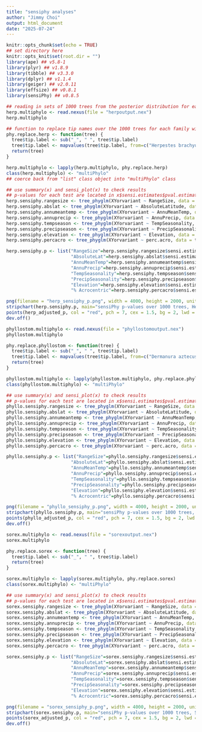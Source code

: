 ---
title: "sensiphy analyses"
author: "Jimmy Choi"
output: html_document
date: "2025-07-24"
---

```{r setup, include=FALSE}
knitr::opts_chunk$set(echo = TRUE)
## set directory here
knitr::opts_knit$set(root.dir = "")
library(ape) ## v5.8-1
library(plyr) ## v1.8.9
library(tibble) ## v3.3.0
library(dplyr) ## v1.1.4
library(geiger) ## v2.0.11
library(effsize) ## v0.8.1
library(sensiPhy) ## v0.8.5
```

```{r}
## reading in sets of 1000 trees from the posterior distribution for each mammal family of interest
herp.multiphylo <- read.nexus(file = "herpoutput.nex")
herp.multiphylo
```

```{r}
## function to replace tip names over the 1000 trees for each family with those in MDD v.1.11 (Herpestidae in this case)
phy.replace.herp <- function(tree) {
  tree$tip.label <- sub("_", " ", tree$tip.label)
  tree$tip.label <- mapvalues(tree$tip.label, from=c("Herpestes brachyurus","Herpestes edwardsii","Herpestes fuscus","Herpestes semitorquatus","Herpestes smithii","Herpestes urva","Herpestes vitticollis","Herpestes javanicus","Herpestes naso"), to=c("Urva brachyura","Urva edwardsii","Urva fusca","Urva semitorquata","Urva smithii","Urva urva","Urva vitticollis","Urva javanica","Xenogale naso"))
  return(tree)
}
```

```{r}
herp.multiphylo <- lapply(herp.multiphylo, phy.replace.herp)
class(herp.multiphylo) <- "multiPhylo"
## coerce back from "list" class object into "multiPhylo" class
```

```{r}
## use summary(x) and sensi_plot(x) to check results
## p-values for each test are located in x$sensi.estimates$pval.estimate
herp.sensiphy.rangesize <- tree_phyglm(XYorvariant ~ RangeSize, data = tetrapodtraits.herp, phy = herp.multiphylo, n.tree = 1000, track = FALSE)
herp.sensiphy.abslat <- tree_phyglm(XYorvariant ~ AbsoluteLatitude, data = tetrapodtraits.herp, phy = herp.multiphylo, n.tree = 1000, track = FALSE)
herp.sensiphy.annumeantemp <- tree_phyglm(XYorvariant ~ AnnuMeanTemp, data = tetrapodtraits.herp, phy = herp.multiphylo, n.tree = 1000, track = FALSE)
herp.sensiphy.annuprecip <- tree_phyglm(XYorvariant ~ AnnuPrecip, data = tetrapodtraits.herp, phy = herp.multiphylo, n.tree = 1000, track = FALSE)
herp.sensiphy.tempseason <- tree_phyglm(XYorvariant ~ TempSeasonality, data = tetrapodtraits.herp, phy = herp.multiphylo, n.tree = 1000, track = FALSE)
herp.sensiphy.precipseason <- tree_phyglm(XYorvariant ~ PrecipSeasonality, data = tetrapodtraits.herp, phy = herp.multiphylo, n.tree = 1000, track = FALSE)
herp.sensiphy.elevation <- tree_phyglm(XYorvariant ~ Elevation, data = tetrapodtraits.herp, phy = herp.multiphylo, n.tree = 1000, track = FALSE)
herp.sensiphy.percacro <- tree_phyglm(XYorvariant ~ perc.acro, data = tetrapodtraits.herp.known.karyo, phy = herp.multiphylo, n.tree = 1000, track = FALSE)
```

```{r}
herp.sensiphy.p <- list("RangeSize"=herp.sensiphy.rangesize$sensi.estimates$pval.estimate, 
                        "AbsoluteLat"=herp.sensiphy.abslat$sensi.estimates$pval.estimate, 
                        "AnnuMeanTemp"=herp.sensiphy.annumeantemp$sensi.estimates$pval.estimate,
                        "AnnuPrecip"=herp.sensiphy.annuprecip$sensi.estimates$pval.estimate,
                        "TempSeasonality"=herp.sensiphy.tempseason$sensi.estimates$pval.estimate,
                        "PrecipSeasonality"=herp.sensiphy.precipseason$sensi.estimates$pval.estimate,
                        "Elevation"=herp.sensiphy.elevation$sensi.estimates$pval.estimate,
                        "% Acrocentric"=herp.sensiphy.percacro$sensi.estimates$pval.estimate)
```

```{r}
png(filename = "herp_sensiphy_p.png", width = 4000, height = 2000, units="px", res = 300, bg = NA)
stripchart(herp.sensiphy.p, main="sensiPhy p-values over 1000 trees, Herpestidae", xlab="Eco-environmental variables studied", ylab="P-values", method = "jitter", jitter = 0.1, vertical = TRUE, cex = 0.2)
points(herp_adjusted_p, col = "red", pch = 7, cex = 1.5, bg = 2, lwd = 2)
dev.off()
```





```{r}
phyllostom.multiphylo <- read.nexus(file = "phyllostomoutput.nex")
phyllostom.multiphylo
```

```{r}
phy.replace.phyllostom <- function(tree) {
  tree$tip.label <- sub("_", " ", tree$tip.label)
  tree$tip.label <- mapvalues(tree$tip.label, from=c("Dermanura aztecus", "Dermanura cinereus", "Dermanura glaucus", "Dermanura gnomus", "Dermanura rosenbergii", "Dermanura toltecus", "Lophostoma aequatorialis", "Lophostoma silvicolum", "Mimon crenulatum", "Mimon koepckeae", "Vampyressa bidens", "Vampyressa brocki", "Vampyressa nymphaea", "Diaemus youngi"), to=c("Dermanura azteca", "Dermanura cinerea", "Dermanura glauca", "Dermanura gnoma", "Dermanura rosenbergi", "Dermanura tolteca", "Lophostoma occidentale", "Lophostoma silvicola", "Gardnerycteris crenulata", "Gardnerycteris koepckeae", "Vampyriscus bidens", "Vampyriscus brocki", "Vampyriscus nymphaeus", "Diaemus youngii"))
  return(tree)
}
```

```{r}
phyllostom.multiphylo <- lapply(phyllostom.multiphylo, phy.replace.phyllostom)
class(phyllostom.multiphylo) <- "multiPhylo"
```

```{r}
## use summary(x) and sensi_plot(x) to check results
## p-values for each test are located in x$sensi.estimates$pval.estimate
phyllo.sensiphy.rangesize <- tree_phyglm(XYorvariant ~ RangeSize, data = tetrapodtraits.phyllostom, phy = phyllostom.multiphylo, n.tree = 1000, track = FALSE)
phyllo.sensiphy.abslat <- tree_phyglm(XYorvariant ~ AbsoluteLatitude, data = tetrapodtraits.phyllostom, phy = phyllostom.multiphylo, n.tree = 1000, track = FALSE)
phyllo.sensiphy.annumeantemp <- tree_phyglm(XYorvariant ~ AnnuMeanTemp, data = tetrapodtraits.phyllostom, phy = phyllostom.multiphylo, n.tree = 1000, track = FALSE)
phyllo.sensiphy.annuprecip <- tree_phyglm(XYorvariant ~ AnnuPrecip, data = tetrapodtraits.phyllostom, phy = phyllostom.multiphylo, n.tree = 1000, track = FALSE)
phyllo.sensiphy.tempseason <- tree_phyglm(XYorvariant ~ TempSeasonality, data = tetrapodtraits.phyllostom, phy = phyllostom.multiphylo, n.tree = 1000, track = FALSE)
phyllo.sensiphy.precipseason <- tree_phyglm(XYorvariant ~ PrecipSeasonality, data = tetrapodtraits.phyllostom, phy = phyllostom.multiphylo, n.tree = 1000, track = FALSE)
phyllo.sensiphy.elevation <- tree_phyglm(XYorvariant ~ Elevation, data = tetrapodtraits.phyllostom, phy = phyllostom.multiphylo, n.tree = 1000, track = FALSE)
phyllo.sensiphy.percacro <- tree_phyglm(XYorvariant ~ perc.acro, data = tetrapodtraits.phyllo.known.karyo, phy = phyllostom.multiphylo, n.tree = 1000, track = FALSE)
```

```{r}
phyllo.sensiphy.p <- list("RangeSize"=phyllo.sensiphy.rangesize$sensi.estimates$pval.estimate, 
                        "AbsoluteLat"=phyllo.sensiphy.abslat$sensi.estimates$pval.estimate, 
                        "AnnuMeanTemp"=phyllo.sensiphy.annumeantemp$sensi.estimates$pval.estimate,
                        "AnnuPrecip"=phyllo.sensiphy.annuprecip$sensi.estimates$pval.estimate,
                        "TempSeasonality"=phyllo.sensiphy.tempseason$sensi.estimates$pval.estimate,
                        "PrecipSeasonality"=phyllo.sensiphy.precipseason$sensi.estimates$pval.estimate,
                        "Elevation"=phyllo.sensiphy.elevation$sensi.estimates$pval.estimate,
                        "% Acrocentric"=phyllo.sensiphy.percacro$sensi.estimates$pval.estimate)
```

```{r}
png(filename = "phyllo_sensiphy_p.png", width = 4000, height = 2000, units="px", res = 300, bg = NA)
stripchart(phyllo.sensiphy.p, main="sensiPhy p-values over 1000 trees, Phyllostomidae", xlab="Eco-environmental variables studied", ylab="P-values", method = "jitter", jitter = 0.1, vertical = TRUE, cex = 0.2)
points(phyllo_adjusted_p, col = "red", pch = 7, cex = 1.5, bg = 2, lwd = 2)
dev.off()
```





```{r}
sorex.multiphylo <- read.nexus(file = "sorexoutput.nex")
sorex.multiphylo
```

```{r}
phy.replace.sorex <- function(tree) {
  tree$tip.label <- sub("_", " ", tree$tip.label)
  return(tree)
}
```

```{r}
sorex.multiphylo <- lapply(sorex.multiphylo, phy.replace.sorex)
class(sorex.multiphylo) <- "multiPhylo"
```

```{r}
## use summary(x) and sensi_plot(x) to check results
## p-values for each test are located in x$sensi.estimates$pval.estimate
sorex.sensiphy.rangesize <- tree_phyglm(XYorvariant ~ RangeSize, data = tetrapodtraits.sorex, phy = sorex.multiphylo, n.tree = 1000, track = FALSE)
sorex.sensiphy.abslat <- tree_phyglm(XYorvariant ~ AbsoluteLatitude, data = tetrapodtraits.sorex, phy = sorex.multiphylo, n.tree = 1000, track = FALSE)
sorex.sensiphy.annumeantemp <- tree_phyglm(XYorvariant ~ AnnuMeanTemp, data = tetrapodtraits.sorex, phy = sorex.multiphylo, n.tree = 1000, track = FALSE)
sorex.sensiphy.annuprecip <- tree_phyglm(XYorvariant ~ AnnuPrecip, data = tetrapodtraits.sorex, phy = sorex.multiphylo, n.tree = 1000, track = FALSE)
sorex.sensiphy.tempseason <- tree_phyglm(XYorvariant ~ TempSeasonality, data = tetrapodtraits.sorex, phy = sorex.multiphylo, n.tree = 1000, track = FALSE)
sorex.sensiphy.precipseason <- tree_phyglm(XYorvariant ~ PrecipSeasonality, data = tetrapodtraits.sorex, phy = sorex.multiphylo, n.tree = 1000, track = FALSE)
sorex.sensiphy.elevation <- tree_phyglm(XYorvariant ~ Elevation, data = tetrapodtraits.sorex, phy = sorex.multiphylo, n.tree = 1000, track = FALSE)
sorex.sensiphy.percacro <- tree_phyglm(XYorvariant ~ perc.acro, data = tetrapodtraits.sorex.known.karyo, phy = sorex.multiphylo, n.tree = 1000, track = FALSE)
```

```{r}
sorex.sensiphy.p <- list("RangeSize"=sorex.sensiphy.rangesize$sensi.estimates$pval.estimate, 
                        "AbsoluteLat"=sorex.sensiphy.abslat$sensi.estimates$pval.estimate, 
                        "AnnuMeanTemp"=sorex.sensiphy.annumeantemp$sensi.estimates$pval.estimate,
                        "AnnuPrecip"=sorex.sensiphy.annuprecip$sensi.estimates$pval.estimate,
                        "TempSeasonality"=sorex.sensiphy.tempseason$sensi.estimates$pval.estimate,
                        "PrecipSeasonality"=sorex.sensiphy.precipseason$sensi.estimates$pval.estimate,
                        "Elevation"=sorex.sensiphy.elevation$sensi.estimates$pval.estimate,
                        "% Acrocentric"=sorex.sensiphy.percacro$sensi.estimates$pval.estimate)
```

```{r}
png(filename = "sorex_sensiphy_p.png", width = 4000, height = 2000, units="px", res = 300, bg = NA)
stripchart(sorex.sensiphy.p, main="sensiPhy p-values over 1000 trees, Soricidae", xlab="Eco-environmental variables studied", ylab="P-values", method = "jitter", jitter = 0.1, vertical = TRUE, cex = 0.2)
points(sorex_adjusted_p, col = "red", pch = 7, cex = 1.5, bg = 2, lwd = 2)
dev.off()
```
